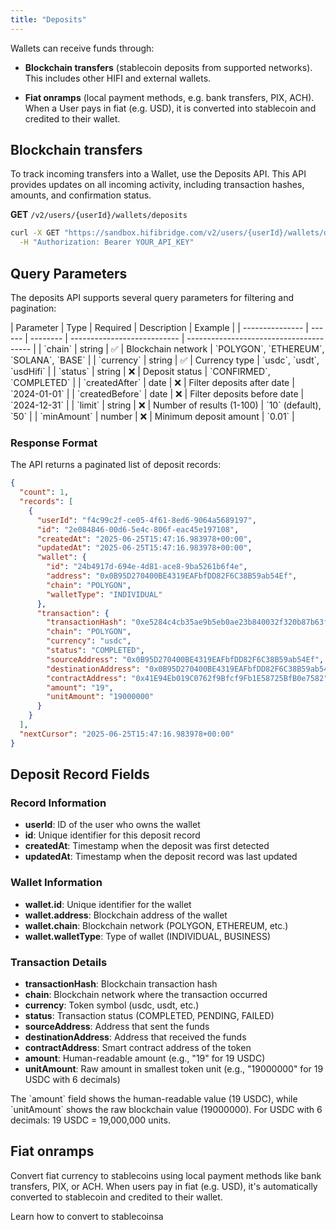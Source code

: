 ```yaml
---
title: "Deposits"
---
```


Wallets can receive funds through:

- **Blockchain transfers** (stablecoin deposits from supported networks). This includes other HIFI and external wallets.

- **Fiat onramps** (local payment methods, e.g. bank transfers, PIX, ACH).  
  When a User pays in fiat (e.g. USD), it is converted into stablecoin and credited to their wallet.

## Blockchain transfers

To track incoming transfers into a Wallet, use the Deposits API. This API provides updates on all incoming activity, including transaction hashes, amounts, and confirmation status.

**GET** `/v2/users/{userId}/wallets/deposits`

```bash
curl -X GET "https://sandbox.hifibridge.com/v2/users/{userId}/wallets/deposits" \
  -H "Authorization: Bearer YOUR_API_KEY"
```

## Query Parameters

The deposits API supports several query parameters for filtering and pagination:

<Accordion title="View all query parameters">
  | Parameter | Type | Required | Description | Example | | --------------- |
  ------ | -------- | --------------------------- |
  --------------------------------------- | | `chain` | string | ✅ | Blockchain
  network | `POLYGON`, `ETHEREUM`, `SOLANA`, `BASE` | | `currency` | string | ✅
  | Currency type | `usdc`, `usdt`, `usdHifi` | | `status` | string | ❌ |
  Deposit status | `CONFIRMED`, `COMPLETED` | | `createdAfter` | date | ❌ |
  Filter deposits after date | `2024-01-01` | | `createdBefore` | date | ❌ |
  Filter deposits before date | `2024-12-31` | | `limit` | string | ❌ | Number
  of results (1-100) | `10` (default), `50` | | `minAmount` | number | ❌ |
  Minimum deposit amount | `0.01` |
</Accordion>

### Response Format

The API returns a paginated list of deposit records:

```json
{
  "count": 1,
  "records": [
    {
      "userId": "f4c99c2f-ce05-4f61-8ed6-9064a5689197",
      "id": "2e084846-00d6-5e4c-806f-eac45e197108",
      "createdAt": "2025-06-25T15:47:16.983978+00:00",
      "updatedAt": "2025-06-25T15:47:16.983978+00:00",
      "wallet": {
        "id": "24b4917d-694e-4d81-ace8-9ba5261b6f4e",
        "address": "0x0B95D270400BE4319EAFbfDD82F6C38B59ab54Ef",
        "chain": "POLYGON",
        "walletType": "INDIVIDUAL"
      },
      "transaction": {
        "transactionHash": "0xe5284c4cb35ae9b5eb0ae23b840032f320b87b63f8967ee9b67ee09dfe6a194a",
        "chain": "POLYGON",
        "currency": "usdc",
        "status": "COMPLETED",
        "sourceAddress": "0x0B95D270400BE4319EAFbfDD82F6C38B59ab54Ef",
        "destinationAddress": "0x0B95D270400BE4319EAFbfDD82F6C38B59ab54Ef",
        "contractAddress": "0x41E94Eb019C0762f9Bfcf9Fb1E58725BfB0e7582",
        "amount": "19",
        "unitAmount": "19000000"
      }
    }
  ],
  "nextCursor": "2025-06-25T15:47:16.983978+00:00"
}
```

## Deposit Record Fields

### Record Information

- **userId**: ID of the user who owns the wallet
- **id**: Unique identifier for this deposit record
- **createdAt**: Timestamp when the deposit was first detected
- **updatedAt**: Timestamp when the deposit record was last updated

### Wallet Information

- **wallet.id**: Unique identifier for the wallet
- **wallet.address**: Blockchain address of the wallet
- **wallet.chain**: Blockchain network (POLYGON, ETHEREUM, etc.)
- **wallet.walletType**: Type of wallet (INDIVIDUAL, BUSINESS)

### Transaction Details

- **transactionHash**: Blockchain transaction hash
- **chain**: Blockchain network where the transaction occurred
- **currency**: Token symbol (usdc, usdt, etc.)
- **status**: Transaction status (COMPLETED, PENDING, FAILED)
- **sourceAddress**: Address that sent the funds
- **destinationAddress**: Address that received the funds
- **contractAddress**: Smart contract address of the token
- **amount**: Human-readable amount (e.g., "19" for 19 USDC)
- **unitAmount**: Raw amount in smallest token unit (e.g., "19000000" for 19 USDC with 6 decimals)

<Accordion title="Understanding Amount Fields">
  The `amount` field shows the human-readable value (19 USDC), while
  `unitAmount` shows the raw blockchain value (19000000). For USDC with 6
  decimals: 19 USDC = 19,000,000 units.
</Accordion>

## Fiat onramps

Convert fiat currency to stablecoins using local payment methods like bank transfers, PIX, or ACH. When users pay in fiat (e.g. USD), it's automatically converted to stablecoin and credited to their wallet.

<Card icon="circle-dollar" title="Onramps" href="/docs/transfers/onramps">
  Learn how to convert to stablecoinsa
</Card>
